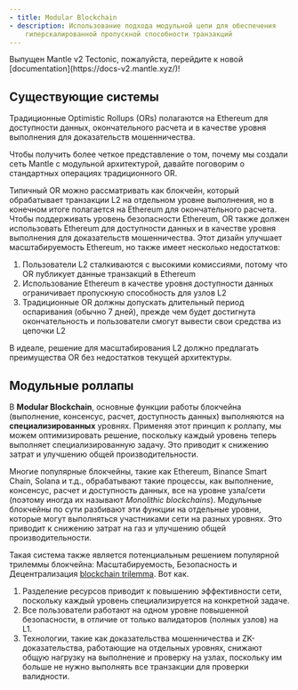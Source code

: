 ```yaml
---
- title: Modular Blockchain
- description: Использование подхода модульной цепи для обеспечения
    гиперскалированной пропускной способности транзакций
---
```


<Warning>
  Выпущен Mantle v2 Tectonic, пожалуйста, перейдите к новой [documentation](https://docs-v2.mantle.xyz/)!
</Warning>

## Существующие системы

Традиционные Optimistic Rollups (ORs) полагаются на Ethereum для доступности данных, окончательного расчета и в качестве уровня выполнения для доказательств мошенничества.

Чтобы получить более четкое представление о том, почему мы создали сеть Mantle с модульной архитектурой, давайте поговорим о стандартных операциях традиционного OR.

Типичный OR можно рассматривать как блокчейн, который обрабатывает транзакции L2 на отдельном уровне выполнения, но в конечном итоге полагается на Ethereum для окончательного расчета. Чтобы поддерживать уровень безопасности Ethereum, OR также должен использовать Ethereum для доступности данных и в качестве уровня выполнения для доказательств мошенничества. Этот дизайн улучшает масштабируемость Ethereum, но также имеет несколько недостатков:

1. Пользователи L2 сталкиваются с высокими комиссиями, потому что OR публикует данные транзакций в Ethereum
2. Использование Ethereum в качестве уровня доступности данных ограничивает пропускную способность для узлов L2
3. Традиционные OR должны допускать длительный период оспаривания (обычно 7 дней), прежде чем будет достигнута окончательность и пользователи смогут вывести свои средства из цепочки L2

В идеале, решение для масштабирования L2 должно предлагать преимущества OR без недостатков текущей архитектуры.

## Модульные роллапы

В **Modular Blockchain**, основные функции работы блокчейна (выполнение, консенсус, расчет, доступность данных) выполняются на **специализированных** уровнях. Применяя этот принцип к роллапу, мы можем оптимизировать решение, поскольку каждый уровень теперь выполняет специализированную задачу. Это приводит к снижению затрат и улучшению общей производительности.

Многие популярные блокчейны, такие как Ethereum, Binance Smart Chain, Solana и т.д., обрабатывают такие процессы, как выполнение, консенсус, расчет и доступность данных, все на уровне узла/сети (поэтому иногда их называют *Monolithic blockchains*). Модульные блокчейны по сути разбивают эти функции на отдельные уровни, которые могут выполняться участниками сети на разных уровнях. Это приводит к снижению затрат на газ и улучшению общей производительности.

Такая система также является потенциальным решением популярной трилеммы блокчейна: Масштабируемость, Безопасность и Децентрализация [blockchain trilemma](https://learn.bybit.com/deep-dive/blockchain-trilemma/). Вот как.

1. Разделение ресурсов приводит к повышению эффективности сети, поскольку каждый уровень специализируется на конкретной задаче.
2. Все пользователи работают на одном уровне повышенной безопасности, в отличие от только валидаторов (полных узлов) на L1.
3. Технологии, такие как доказательства мошенничества и ZK-доказательства, работающие на отдельных уровнях, снижают общую нагрузку на выполнение и проверку на узлах, поскольку им больше не нужно выполнять все транзакции для проверки валидности.
